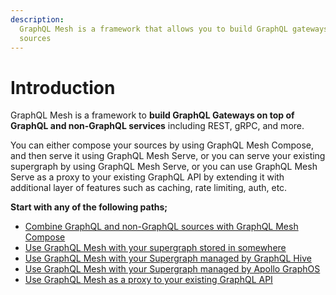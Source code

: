 ```yaml
---
description:
  GraphQL Mesh is a framework that allows you to build GraphQL gateways using GraphQL or non-GraphQL
  sources
---
```


# Introduction

GraphQL Mesh is a framework to **build GraphQL Gateways on top of GraphQL and non-GraphQL services**
including REST, gRPC, and more.

You can either compose your sources by using GraphQL Mesh Compose, and then serve it using GraphQL
Mesh Serve, or you can serve your existing supergraph by using GraphQL Mesh Serve, or you can use
GraphQL Mesh Serve as a proxy to your existing GraphQL API by extending it with additional layer of
features such as caching, rate limiting, auth, etc.

**Start with any of the following paths;**

- [Combine GraphQL and non-GraphQL sources with GraphQL Mesh Compose](/v1/compose)
- [Use GraphQL Mesh with your supergraph stored in somewhere](/v1/serve)
- [Use GraphQL Mesh with your Supergraph managed by GraphQL Hive](/v1/serve/schema-registry/hive)
- [Use GraphQL Mesh with your Supergraph managed by Apollo GraphOS](/v1/serve/schema-registry/hive)
- [Use GraphQL Mesh as a proxy to your existing GraphQL API](/v1/serve#configure-mesh-as-a-graphql-proxy)
